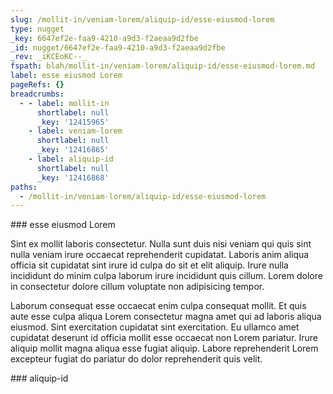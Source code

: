 ```yaml
---
slug: /mollit-in/veniam-lorem/aliquip-id/esse-eiusmod-lorem
type: nugget
_key: 6647ef2e-faa9-4210-a9d3-f2aeaa9d2fbe
_id: nugget/6647ef2e-faa9-4210-a9d3-f2aeaa9d2fbe
_rev: _iKCEoKC--_
fspath: blah/mollit-in/veniam-lorem/aliquip-id/esse-eiusmod-lorem.md
label: esse eiusmod Lorem
pageRefs: {}
breadcrumbs:
  - - label: mollit-in
      shortlabel: null
      _key: '12415965'
    - label: veniam-lorem
      shortlabel: null
      _key: '12416865'
    - label: aliquip-id
      shortlabel: null
      _key: '12416868'
paths:
  - /mollit-in/veniam-lorem/aliquip-id/esse-eiusmod-lorem
---
```


<NuggetArea>
<Nugget slug="/mollit-in/veniam-lorem/aliquip-id/esse-eiusmod-lorem" type="nugget" _key="6647ef2e-faa9-4210-a9d3-f2aeaa9d2fbe" _id="nugget/6647ef2e-faa9-4210-a9d3-f2aeaa9d2fbe" _rev="_iKCEoKC--_" fspath="blah/mollit-in/veniam-lorem/aliquip-id/esse-eiusmod-lorem.md" label="esse eiusmod Lorem" paths="/mollit-in/veniam-lorem/aliquip-id/esse-eiusmod-lorem">
<NuggetBody>
### esse eiusmod Lorem

Sint ex mollit laboris consectetur. Nulla sunt duis nisi veniam qui quis sint nulla veniam irure occaecat reprehenderit cupidatat. Laboris anim aliqua officia sit cupidatat sint irure id culpa do sit et elit aliquip. Irure nulla incididunt do minim culpa laborum irure incididunt quis cillum. Lorem dolore in consectetur dolore cillum voluptate non adipisicing tempor.

Laborum consequat esse occaecat enim culpa consequat mollit. Et quis aute esse culpa aliqua Lorem consectetur magna amet qui ad laboris aliqua eiusmod. Sint exercitation cupidatat sint exercitation. Eu ullamco amet cupidatat deserunt id officia mollit esse occaecat non Lorem pariatur. Irure aliquip mollit magna aliqua esse fugiat aliquip. Labore reprehenderit Lorem excepteur fugiat do pariatur do dolor reprehenderit quis velit.

</NuggetBody>
<Breadcrumbs>
<Crumbs>
<Crumb _key="12415965" label="mollit-in" /><Crumb _key="12416865" label="veniam-lorem" /><Crumb _key="12416868" label="aliquip-id" />
</Crumbs>
</Breadcrumbs>
</Nugget>

<NuggetsInbound>
</NuggetsInbound>
<NuggetsOutbound>
</NuggetsOutbound>
</NuggetArea>
<PassagesInbound>
<Passage direction="inbound" type="passage" _key="12416868" _id="passage/12416868" _rev="_iKCEoK---B" label="aliquip-id" passage="aliquip-id" fspath="blah/mollit-in/veniam-lorem/aliquip-id" paths="/mollit-in/veniam-lorem/aliquip-id" slug="/mollit-in/veniam-lorem/aliquip-id">
<NuggetBody>
### aliquip-id

</NuggetBody>
<Breadcrumbs>
<Crumbs>
<Crumb _key="12415965" label="mollit-in" /><Crumb _key="12416865" label="veniam-lorem" />
</Crumbs>
</Breadcrumbs>
</Passage>

</PassagesInbound>
<PassagesOutbound>
</PassagesOutbound>